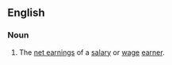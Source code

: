 ==English==

===Noun===
{{en-noun|sg=[[take-home]] [[pay]]|-}}

# The [[net earnings]] of a [[salary]] or [[wage]] [[earner]].